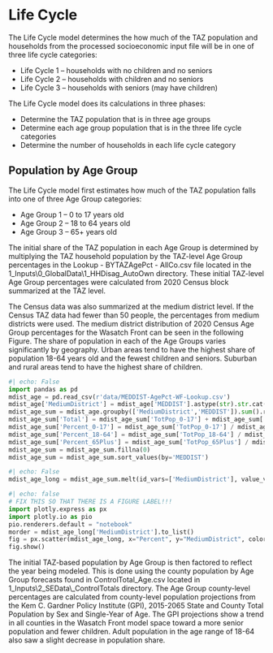 # Life Cycle

The Life Cycle model determines the how much of the TAZ population and households from the processed socioeconomic input file will be in one of three life cycle categories:

 - Life Cycle 1 – households with no children and no seniors
 - Life Cycle 2 – households with children and no seniors
 - Life Cycle 3 – households with seniors (may have children)

The Life Cycle model does its calculations in three phases:

 - Determine the TAZ population that is in three age groups
 - Determine each age group population that is in the three life cycle categories
 - Determine the number of households in each life cycle category

## Population by Age Group
 The Life Cycle model first estimates how much of the TAZ population falls into one of three Age Group categories:

 - Age Group 1 – 0 to 17 years old
 - Age Group 2 – 18 to 64 years old
 - Age Group 3 – 65+ years old

The initial share of the TAZ population in each Age Group is determined by multiplying the TAZ household population by the TAZ-level Age Group percentages in the Lookup - BYTAZAgePct - AllCo.csv file located in the 1_Inputs\\0_GlobalData\\1_HHDisag_AutoOwn directory.  These initial TAZ-level Age Group percentages were calculated from 2020 Census block summarized at the TAZ level.  

The Census data was also summarized at the medium district level.  If the Census TAZ data had fewer than 50 people, the percentages from medium districts were used.  The medium district distribution of 2020 Census Age Group percentages for the Wasatch Front can be seen in the following Figure.  The share of population in each of the Age Groups varies significantly by geography.  Urban areas tend to have the highest share of population 18-64 years old and the fewest children and seniors.  Suburban and rural areas tend to have the highest share of children.

```python
#| echo: False
import pandas as pd
mdist_age = pd.read_csv(r'data/MEDDIST-AgePct-WF-Lookup.csv')
mdist_age['MediumDistrict'] = mdist_age['MEDDIST'].astype(str).str.cat(mdist_age['MEDDIST2'], sep="-")
mdist_age_sum = mdist_age.groupby(['MediumDistrict','MEDDIST']).sum().reset_index()
mdist_age_sum['Total'] = mdist_age_sum['TotPop_0-17'] + mdist_age_sum['TotPop_18-64'] + mdist_age_sum['TotPop_65Plus']
mdist_age_sum['Percent_0-17'] = mdist_age_sum['TotPop_0-17'] / mdist_age_sum['Total']
mdist_age_sum['Percent_18-64'] = mdist_age_sum['TotPop_18-64'] / mdist_age_sum['Total']
mdist_age_sum['Percent_65Plus'] = mdist_age_sum['TotPop_65Plus'] / mdist_age_sum['Total']
mdist_age_sum = mdist_age_sum.fillna(0)
mdist_age_sum = mdist_age_sum.sort_values(by='MEDDIST')
```

```python
#| echo: False
mdist_age_long = mdist_age_sum.melt(id_vars=['MediumDistrict'], value_vars=['Percent_0-17', 'Percent_18-64', 'Percent_65Plus'], var_name='AgeGroup', value_name='Percent')
```

```python
#| echo: false
# FIX THIS SO THAT THERE IS A FIGURE LABEL!!!
import plotly.express as px
import plotly.io as pio
pio.renderers.default = "notebook"
morder = mdist_age_long['MediumDistrict'].to_list()
fig = px.scatter(mdist_age_long, x="Percent", y="MediumDistrict", color="AgeGroup", category_orders={'MediumDistrict':morder}, height = 1800, title = "2020 Census % Population by Age Group by Medium District")
fig.show()
```

The initial TAZ-based population by Age Group is then factored to reflect the year being modeled.  This is done using the county population by Age Group forecasts found in ControlTotal_Age.csv located in 1_Inputs\\2_SEData\\_ControlTotals directory.  The Age Group county-level percentages are calculated from county-level population projections from the Kem C. Gardner Policy Institute (GPI), 2015-2065 State and County Total Population by Sex and Single-Year of Age.  The GPI projections show a trend in all counties in the Wasatch Front model space toward a more senior population and fewer children.  Adult population in the age range of 18-64 also saw a slight decrease in population share.